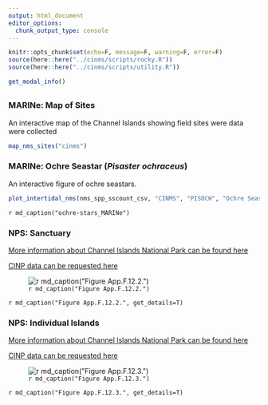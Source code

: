 ```yaml
---
output: html_document
editor_options: 
  chunk_output_type: console
---
```


```r
knitr::opts_chunk$set(echo=F, message=F, warning=F, error=F)
source(here::here("../cinms/scripts/rocky.R"))
source(here::here("../cinms/scripts/utility.R"))
```

```r
get_modal_info()
```

##  {.tabset} 

### MARINe: Map of Sites
An interactive map of the Channel Islands showing field sites were data were collected
```r
map_nms_sites("cinms")
```

### MARINe: Ochre Seastar (_Pisaster ochraceus_) {.active}
An interactive figure of ochre seastars. 
```r
plot_intertidal_nms(nms_spp_sscount_csv, "CINMS", "PISOCH", "Ochre Seastar", fld_val = "count", label_y = "Count (annual avg)")
```

`r md_caption("ochre-stars_MARINe")`

### NPS: Sanctuary
[More information about Channel Islands National Park can be found here](https://sanctuarysimon.org/dbtools/project-database/index.php?ID=100505)

[CINP data can be requested here](https://www.nps.gov/chis/index.htm)

![`r md_caption("Figure App.F.12.2.")`](../img/cinms_cr/App.F.12.2.Pochraceus_abundance.jpg)

`r md_caption("Figure App.F.12.2.", get_details=T)`

### NPS: Individual Islands
[More information about Channel Islands National Park can be found here](https://sanctuarysimon.org/dbtools/project-database/index.php?ID=100505)

[CINP data can be requested here](https://www.nps.gov/chis/index.htm)

![`r md_caption("Figure App.F.12.3.")`](../img/cinms_cr/App.F.12.3.Pochraceus_size.jpg)

`r md_caption("Figure App.F.12.3.", get_details=T)`